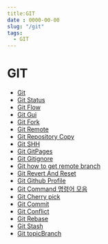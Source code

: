 ```yaml
---
title:GIT
date : 0000-00-00
slug: "/git"
tags:
  - GIT
---
```



# GIT
* [Git](2021-06-06-git-git.mdx)
* [Git Status](2021-06-06-git-status.mdx)
* [Git Flow](2021-06-19-git-gitflow.mdx)
* [Git Gui](2021-06-19-git-gui.mdx)
* [Git Fork ](2021-06-20-git-fork.mdx)
* [Git Remote](2021-06-21-git-remote.mdx)
* [Git Repository Copy](2021-08-22-git-repositoryCopy.mdx)
* [Git SHH](2021-08-22-git-ssh.mdx)
* [Git GitPages](2021-09-10-git-gitpages.mdx)
* [Git Gitignore](2022-02-13-git-gitignore.mdx)
* [Git how to get remote branch](2022-03-03-git-howtogetremotebranch.mdx)
* [Git Revert And Reset](2022-03-09-git-RevertAndReset.mdx)
* [Git Github Profile](2022-03-21-githubProfile.mdx)
* [Git Command 명령어 모음](2022-04-03-git-command.mdx)
* [Git Cherry pick](2022-04-11-git-cherry-pick.mdx)
* [Git Commit](2022-04-13-git-commit.mdx)
* [Git Conflict](2022-04-13-git-conflict.mdx)
* [Git Rebase](2022-04-13-git-rebase.mdx)
* [Git Stash](2022-04-13-git-stash.mdx)
* [Git topicBranch](2022-05-13-git-topicBranch.mdx)